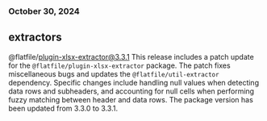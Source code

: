 ### October 30, 2024
## extractors

@flatfile/plugin-xlsx-extractor@3.3.1
This release includes a patch update for the `@flatfile/plugin-xlsx-extractor` package. The patch fixes miscellaneous bugs and updates the `@flatfile/util-extractor` dependency. Specific changes include handling null values when detecting data rows and subheaders, and accounting for null cells when performing fuzzy matching between header and data rows. The package version has been updated from 3.3.0 to 3.3.1.
